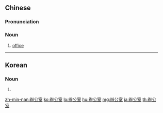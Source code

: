 {{also|办公室}}
==Chinese==
{{zh-forms|s=办公室|type=21}}

===Pronunciation===
{{zh-pron
|m=bàngōng室,2a=zh-bàngōngshì.ogg
|c=baan6 gung1 sat1
|h=pfs=phan-kûng-sṳt
|md=bâing-gŭng-sék
|mn=xm,tw:pān-kong-sek/qz:pān-kong-siak/zz:pān-kong-sit
|w=3be kon seq
|cat=n
}}

===Noun===
{{zh-noun}}

# [[office]] {{zh-mw|間}}

{{zh-cat|Beginning}}

----

==Korean==
{{ko-hanjatab}}

===Noun===
{{ko-noun|hangeul=판공실}}

# {{hanja form of|판공실|office}}

[[zh-min-nan:辦公室]]
[[ko:辦公室]]
[[lo:辦公室]]
[[hu:辦公室]]
[[mg:辦公室]]
[[ja:辦公室]]
[[th:辦公室]]